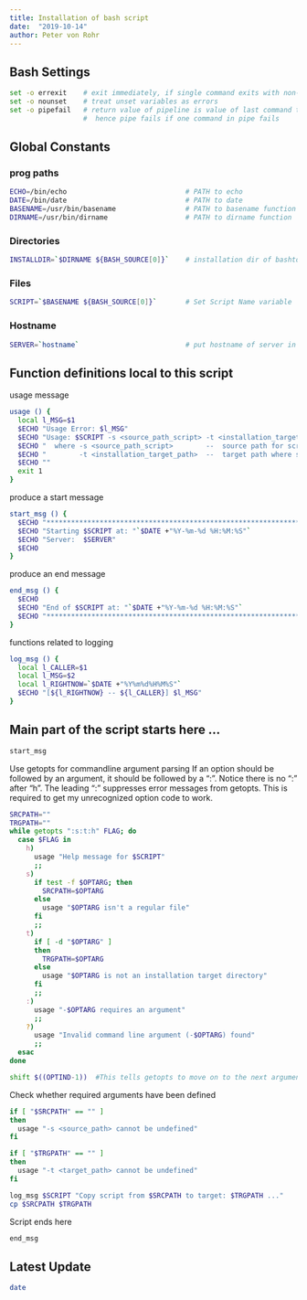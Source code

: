```yaml
---
title: Installation of bash script
date:  "2019-10-14"
author: Peter von Rohr
---
```


## Bash Settings
```bash
set -o errexit    # exit immediately, if single command exits with non-zero status
set -o nounset    # treat unset variables as errors
set -o pipefail   # return value of pipeline is value of last command to exit with non-zero status
                  #  hence pipe fails if one command in pipe fails
```

## Global Constants
### prog paths
```bash
ECHO=/bin/echo                             # PATH to echo                            #
DATE=/bin/date                             # PATH to date                            #
BASENAME=/usr/bin/basename                 # PATH to basename function               #
DIRNAME=/usr/bin/dirname                   # PATH to dirname function                #
```

### Directories
```bash
INSTALLDIR=`$DIRNAME ${BASH_SOURCE[0]}`    # installation dir of bashtools on host   #
```

### Files
```bash
SCRIPT=`$BASENAME ${BASH_SOURCE[0]}`       # Set Script Name variable                #
```

### Hostname
```bash
SERVER=`hostname`                          # put hostname of server in variable      #


```

## Function definitions local to this script
usage message
```bash
usage () {
  local l_MSG=$1
  $ECHO "Usage Error: $l_MSG"
  $ECHO "Usage: $SCRIPT -s <source_path_script> -t <installation_target_path>"
  $ECHO "  where -s <source_path_script>        --  source path for script"
  $ECHO "        -t <installation_target_path>  --  target path where script will be installed"
  $ECHO ""
  exit 1
}
```

produce a start message
```bash
start_msg () {
  $ECHO "********************************************************************************"
  $ECHO "Starting $SCRIPT at: "`$DATE +"%Y-%m-%d %H:%M:%S"`
  $ECHO "Server:  $SERVER"
  $ECHO
}
```

produce an end message
```bash
end_msg () {
  $ECHO
  $ECHO "End of $SCRIPT at: "`$DATE +"%Y-%m-%d %H:%M:%S"`
  $ECHO "********************************************************************************"
}
```

functions related to logging
```bash
log_msg () {
  local l_CALLER=$1
  local l_MSG=$2
  local l_RIGHTNOW=`$DATE +"%Y%m%d%H%M%S"`
  $ECHO "[${l_RIGHTNOW} -- ${l_CALLER}] $l_MSG"
}

```

## Main part of the script starts here ...
```bash
start_msg
```

Use getopts for commandline argument parsing
If an option should be followed by an argument, it should be followed by a ":".
Notice there is no ":" after "h". The leading ":" suppresses error messages from
getopts. This is required to get my unrecognized option code to work.
```bash
SRCPATH=""
TRGPATH=""
while getopts ":s:t:h" FLAG; do
  case $FLAG in
    h)
      usage "Help message for $SCRIPT"
      ;;
    s)
      if test -f $OPTARG; then
        SRCPATH=$OPTARG
      else
        usage "$OPTARG isn't a regular file"
      fi
      ;;
    t)
      if [ -d "$OPTARG" ]
      then
        TRGPATH=$OPTARG
      else
        usage "$OPTARG is not an installation target directory"
      fi
      ;;
    :)
      usage "-$OPTARG requires an argument"
      ;;
    ?)
      usage "Invalid command line argument (-$OPTARG) found"
      ;;
  esac
done

shift $((OPTIND-1))  #This tells getopts to move on to the next argument.
```

Check whether required arguments have been defined
```bash
if [ "$SRCPATH" == "" ]
then
  usage "-s <source_path> cannot be undefined"
fi

if [ "$TRGPATH" == "" ]
then
  usage "-t <target_path> cannot be undefined"
fi

log_msg $SCRIPT "Copy script from $SRCPATH to target: $TRGPATH ..."
cp $SRCPATH $TRGPATH

```

Script ends here
```bash
end_msg
```






## Latest Update 
```bash
date 
``` 
 
